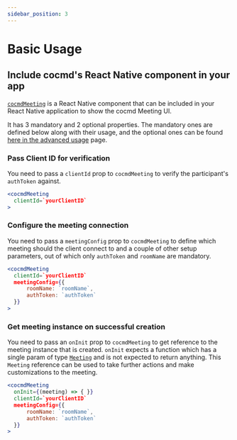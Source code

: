 ```yaml
---
sidebar_position: 3
---
```


# Basic Usage

## Include cocmd's React Native component in your app

[`cocmdMeeting`](./reference/dyte-meeting) is a React Native component that can
be included in your React Native application to show the cocmd Meeting UI.

It has 3 mandatory and 2 optional properties. The mandatory ones are defined
below along with their usage, and the optional ones can be found
[here in the advanced usage](./advanced-usage#turn-on-the-setup--preview-screen)
page.

### Pass Client ID for verification

You need to pass a `clientId` prop to `cocmdMeeting` to verify the participant's
`authToken` against.

```jsx {2}
<cocmdMeeting
  clientId=`yourClientID`
>
```

### Configure the meeting connection

You need to pass a `meetingConfig` prop to `cocmdMeeting` to define which meeting
should the client connect to and a couple of other setup parameters, out of
which only `authToken` and `roomName` are mandatory.

```jsx {3-6}
<cocmdMeeting
  clientId=`yourClientID`
  meetingConfig={{
      roomName: `roomName`,
      authToken: `authToken`
  }}
>
```

### Get meeting instance on successful creation

You need to pass an `onInit` prop to `cocmdMeeting` to get reference to the
meeting instance that is created. `onInit` expects a function which has a single
param of type [`Meeting`](./reference/meeting) and is not expected to return
anything. This `Meeting` reference can be used to take further actions and make
customizations to the meeting.

```jsx {2}
<cocmdMeeting
  onInit={(meeting) => { }}
  clientId=`yourClientID`
  meetingConfig={{
      roomName: `roomName`,
      authToken: `authToken`
  }}
>
```
